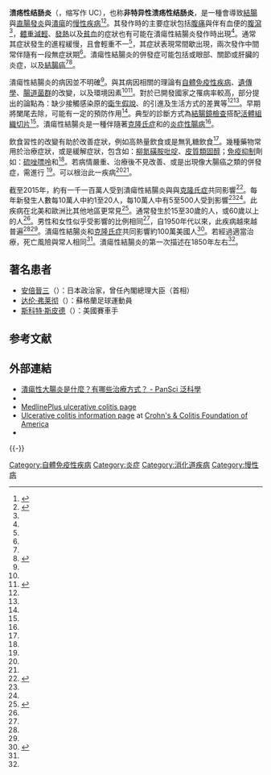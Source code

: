 {{medical}}
{{Infobox medical condition (new)
| name            = 溃疡性结肠炎<br/>Ulcerative colitis
| image           = UC granularity.png
| caption         = 患有溃疡性结肠炎的结肠，結腸鏡檢查的影像。結腸的內表面有斑點，也有破損
| symptoms        = [[腹痛|腹痛]]、[[腹瀉|腹瀉]]且帶血、[[體重下降|體重下降]]、[[发热|发热]]、[[贫血|贫血]]<ref name=NIH2014/>
| field           = [[胃肠学|胃肠学]]
| complications   = {{le|巨結腸症|Megacolon}}、眼睛、關節或是肝臟發炎、[[大腸癌|大腸癌]]<ref name=NIH2014/><ref name=Wan2016/>
| onset           = 15–30歲或是60歲以上<ref name=NIH2014/>
| duration        = 長期<ref name=NIH2014/>
| types           = 
| causes          = 不明<ref name=NIH2014/>
| risks           = 
| diagnosis       = {{le|結腸鏡|Colonoscopy}}以及[[活體組織切片|活體組織切片]]<ref name=NIH2014/>
| differential    = [[痢疾|痢疾]]、[[克隆氏症|克隆氏症]]、{{link-en|缺血性結腸炎|ischemic colitis}}<ref>{{cite book|last1=Runge|first1=Marschall S.|last2=Greganti|first2=M. Andrew|title=Netter's Internal Medicine E-Book|date=2008|publisher=Elsevier Health Sciences|isbn=9781437727722|page=428|url=https://books.google.fr/books?id=hiIPDQAAQBAJ&pg=PA428|language=en|access-date=2018-04-20|archive-date=2018-04-09|archive-url=https://web.archive.org/web/20180409233322/https://books.google.fr/books?id=hiIPDQAAQBAJ&pg=PA428|dead-url=no}}</ref>
| prevention      = 
| treatment       = 調整飲食、藥物、手術<ref name=NIH2014/>
| medication      = [[Sulfasalazine|Sulfasalazine]]、{{link-en|美沙拉嗪|mesalazin}}、[[皮質類固醇|皮質類固醇]]、像是[[硫唑嘌呤|硫唑嘌呤]]之類的[[免疫抑制|免疫抑制]]劑、{{link-en|炎症性腸炎的生物療法|Biological therapy for inflammatory bowel disease|生物療法}}<ref name=NIH2014/>
| prognosis       = 
| frequency       = 每一千人最多5人<ref>{{cite journal|last1=Molodecky|first1=NA|last2=Soon|first2=IS|last3=Rabi|first3=DM|last4=Ghali|first4=WA|last5=Ferris|first5=M|last6=Chernoff|first6=G|last7=Benchimol|first7=EI|last8=Panaccione|first8=R|last9=Ghosh|first9=S|last10=Barkema|first10=HW|last11=Kaplan|first11=GG|title=Increasing incidence and prevalence of the inflammatory bowel diseases with time, based on systematic review.|url=https://archive.org/details/sim_gastroenterology_2012-01_142_1/page/46|journal=Gastroenterology|date=January 2012|volume=142|issue=1|pages=46-54.e42; quiz e30|doi=10.1053/j.gastro.2011.10.001|pmid=22001864}}</ref>
| deaths          = 2015年和克隆氏症共造成47,400人死亡<ref name=GBD2015De>{{cite journal|last1=GBD 2015 Mortality and Causes of Death|first1=Collaborators.|title=Global, regional, and national life expectancy, all-cause mortality, and cause-specific mortality for 249 causes of death, 1980-2015: a systematic analysis for the Global Burden of Disease Study 2015.|journal=Lancet|date=8 October 2016|volume=388|issue=10053|pages=1459–1544|pmid=27733281|doi=10.1016/s0140-6736(16)31012-1|pmc=5388903}}</ref>
}}
<!-- 定義及症狀 -->
'''溃疡性结肠炎'''（{{lang-en|ulcerative colitis}}，缩写作 UC），也称'''非特异性溃疡性结肠炎'''，是一種會導致[[結腸|結腸]]與[[直腸|直腸]][[發炎|發炎]]與[[潰瘍|潰瘍]]的[[慢性病|慢性疾病]]<ref name=NIH2014>{{cite web|title=Ulcerative Colitis|url=https://www.niddk.nih.gov/health-information/health-topics/digestive-diseases/ulcerative-colitis/Pages/facts.aspx|website=NIDDK|accessdate=3 August 2016|date=September 2014|deadurl=yes|archiveurl=https://web.archive.org/web/20160728002512/https://www.niddk.nih.gov/health-information/health-topics/digestive-diseases/ulcerative-colitis/Pages/facts.aspx|archivedate=2016-07-28}}</ref><ref name=BMJ2013>{{cite journal |last1=Ford|first1=AC|last2=Moayyedi|first2=P|last3=Hanauer|first3=SB|title=Ulcerative colitis.|journal=BMJ (Clinical research ed.)|date=5 February 2013|volume=346|pages=f432|pmid=23386404|doi=10.1136/bmj.f432}}</ref>。其發作時的主要症狀包括[[腹痛|腹痛]]與伴有血便的[[腹瀉|腹瀉]]<ref name=NIH2014/>，[[體重減輕|體重減輕]]、[[發熱|發熱]]以及[[貧血|貧血]]的症狀也有可能在潰瘍性結腸炎發作時出現<ref name=NIH2014/>。通常其症狀發生的進程緩慢，且會輕重不一<ref name=NIH2014/>，其症狀表現常間歇出現，兩次發作中間常伴隨有一段無症狀期<ref name=NIH2014/>。潰瘍性結腸炎的併發症可能包括{{le|巨結腸症|Megacolon}}或眼部、關節或肝臟的炎症，以及[[結腸癌|結腸癌]]<ref name=NIH2014/><ref name=Wan2016>{{Cite journal|last=Wanderås|first=Magnus Hofrenning|last2=Moum|first2=Bjørn A|last3=Høivik|first3=Marte Lie|last4=Hovde|first4=Øistein|date=2016-05-06|title=Predictive factors for a severe clinical course in ulcerative colitis: Results from population-based studies|journal=World Journal of Gastrointestinal Pharmacology and Therapeutics|volume=7|issue=2|pages=235–241|doi=10.4292/wjgpt.v7.i2.235|issn=2150-5349|pmc=4848246|pmid=27158539}}</ref>。

<!-- 病因及診斷 -->
潰瘍性結腸炎的病因並不明確<ref name=NIH2014/>。與其病因相關的理論有[[自體免疫性疾病|自體免疫性疾病]]、[[遺傳學|遺傳學]]、[[腸道菌群|腸道菌群]]的改變，以及環境因素<ref name=NIH2014/><ref name=Hir2015>{{Cite journal|last=Akiho|first=Hirotada|last2=Yokoyama|first2=Azusa|last3=Abe|first3=Shuichi|last4=Nakazono|first4=Yuichi|last5=Murakami|first5=Masatoshi|last6=Otsuka|first6=Yoshihiro|last7=Fukawa|first7=Kyoko|last8=Esaki|first8=Mitsuru|last9=Niina|first9=Yusuke|date=2015-11-15|title=Promising biological therapies for ulcerative colitis: A review of the literature|journal=World Journal of Gastrointestinal Pathophysiology|volume=6|issue=4|pages=219–227|doi=10.4291/wjgp.v6.i4.219|issn=2150-5330|pmc=4644886|pmid=26600980}}</ref>。對於已開發國家之罹病率較高，部分提出的論點為：缺少接觸感染原的[[衛生假說|衛生假說]]、{{link-en|西方飲食習慣|Western pattern diet}}的引進及生活方式的差異等<ref name=BMJ2013/><ref name=NEJM2011/>。早期將闌尾去除，可能有一定的預防作用<ref name=NEJM2011/>。典型的診斷方式為[[結腸鏡檢查|結腸鏡檢查]]搭配[[活體組織切片|活體組織切片]]<ref name=NIH2014/>。潰瘍性結腸炎是一種伴隨著[[克隆氏症|克隆氏症]]和{{link-en|顯微鏡下結腸炎|Microscopic colitis}}的[[炎症性腸病|炎症性腸病]]<ref name=NIH2014/>。

<!-- 治療 -->
飲食習性的改變有助於改善症狀，例如高熱量飲食或是無乳糖飲食<ref name=NIH2014/>。幾種藥物常用於治療症狀，或是緩解症狀，包含{{link-en|氨基水楊酸鹽|Aminosalicylate}}如：[[柳氮磺胺吡啶|柳氮磺胺吡啶]]、[[皮質類固醇|皮質類固醇]]；[[免疫抑制|免疫抑制]]劑如：[[硫唑嘌呤|硫唑嘌呤]]和{{link-en|炎症性腸炎的生物療法|Biological therapy for inflammatory bowel disease}}<ref name=NIH2014/>。若病情嚴重、治療後不見改善、或是出現像大腸癌之類的併發症，需進行 {{link-en|結腸切除術|Colectom}}<ref name=NIH2014/>。{{link-en|直腸結腸切除術|Proctocolectomy}}可以根治此一疾病<ref name=NIH2014/><ref name=NEJM2011/>。

<!-- 流行病學、預後及歷史 -->
截至2015年，約有一千一百萬人受到潰瘍性結腸炎與與[[克隆氏症|克隆氏症]]共同影響<ref name=GBD2015Pre>{{cite journal |last1=GBD 2015 Disease and Injury Incidence and Prevalence |first1=Collaborators. |title=Global, regional, and national incidence, prevalence, and years lived with disability for 310 diseases and injuries, 1990-2015: a systematic analysis for the Global Burden of Disease Study 2015.|journal=Lancet|date=8 October 2016|volume=388|issue=10053|pages=1545–1602|pmid=27733282|doi=10.1016/S0140-6736(16)31678-6|pmc=5055577}}</ref>。每年新發生人數每10萬人中約1至20人，每10萬人中有5至500人受到影響<ref name=BMJ2013/><ref name=NEJM2011/>。此疾病在北美和歐洲比其他地區更常見<ref name=NEJM2011>{{cite journal|last1=Danese|first1=S|last2=Fiocchi|first2=C|title=Ulcerative colitis.|journal=The New England Journal of Medicine|date=3 November 2011|volume=365|issue=18|pages=1713–25|doi=10.1056/NEJMra1102942|pmid=22047562}}</ref>。通常發生於15至30歲的人，或60歲以上的人<ref name=NIH2014/>。男性和女性似乎受影響的比例相同<ref name=BMJ2013/>，自1950年代以來，此疾病越來越普遍<ref name=BMJ2013/><ref name=NEJM2011/>。潰瘍性結腸炎和[[克隆氏症|克隆氏症]]共同影響約100萬美國人<ref>{{cite book|last=Adams|first=James G.|title=Emergency Medicine E-Book: Clinical Essentials (Expert Consult -- Online)|year=2012|publisher=Elsevier Health Sciences|isbn=1455733946|page=304|url=https://books.google.com/books?id=rpoH-KYE93IC&pg=PA304|language=en|access-date=2018-04-20|archive-date=2020-03-16|archive-url=https://web.archive.org/web/20200316062011/https://books.google.com/books?id=rpoH-KYE93IC&pg=PA304|dead-url=no}}</ref>。若經過適當治療，死亡風險與常人相同<ref name=Wan2016/>。潰瘍性結腸炎的第一次描述在1850年左右<ref name=NEJM2011/>。

==著名患者==
*[[安倍晉三|安倍晉三]]（{{lang|ja|安倍 晋三}}）：日本政治家，曾任內閣總理大臣（首相）
*[[达伦·弗莱彻|达伦·弗莱彻]]（{{lang|en|Darren Barr Fletcher}}）：蘇格蘭足球運動員
*[[斯科特·斯皮德|斯科特·斯皮德]]（{{lang|en|Scott Andrew Speed}}）：美國賽車手

== 参考文献 ==
{{Reflist|30em}}

== 外部連結 ==
* [https://pansci.asia/archives/190693 潰瘍性大腸炎是什麼？有哪些治療方式？ - PanSci 泛科學] {{Wayback|url=https://pansci.asia/archives/190693 |date=20200928064200 }}
* {{DMOZ|/Health/Conditions_and_Diseases/Digestive_Disorders/Intestinal/Inflammatory_Bowel_Disease/Ulcerative_Colitis/}}
* [https://www.nlm.nih.gov/medlineplus/ulcerativecolitis.html MedlinePlus ulcerative colitis page] {{Wayback|url=https://www.nlm.nih.gov/medlineplus/ulcerativecolitis.html |date=20160705055357 }}
* [http://www.ccfa.org/what-are-crohns-and-colitis/what-is-ulcerative-colitis/ Ulcerative colitis information page] {{Wayback|url=http://www.ccfa.org/what-are-crohns-and-colitis/what-is-ulcerative-colitis/ |date=20180926020132 }} at [http://www.ccfa.org/ Crohn's & Colitis Foundation of America] {{Wayback|url=http://www.ccfa.org/ |date=20160727231231 }}
* {{cite journal | vauthors = Torpy JM, Lynm C, Golub RM | title = JAMA patient page. Ulcerative colitis | journal = JAMA | volume = 307 | issue = 1 | pages = 104 | year = 2012 | pmid = 22215172 | doi = 10.1001/jama.2011.1889 | url = http://jama.ama-assn.org/content/307/1/104.full.pdf | access-date = 2018-04-20 | archive-date = 2012-03-16 | archive-url = https://web.archive.org/web/20120316154305/http://jama.ama-assn.org/content/307/1/104.full.pdf | dead-url = no }}

{{-}}
{{消化系统疾病}}
{{Medical resources
| ICD10         = {{ICD10|K|51||k|50}}
| ICD9          = {{ICD9|556}}
| DiseasesDB    = 13495
| OMIM          = 191390
| eMedicineSubj = med
| eMedicineTopic= 2336
| MedlinePlus   = 000250
| MeshID        = D003093
}}
{{Authority control}}

{{DEFAULTSORT:Ulcerative Colitis}}

[[Category:自體免疫性疾病|Category:自體免疫性疾病]]
[[Category:炎症|Category:炎症]]
[[Category:消化道疾病|Category:消化道疾病]]
[[Category:慢性病|Category:慢性病]]